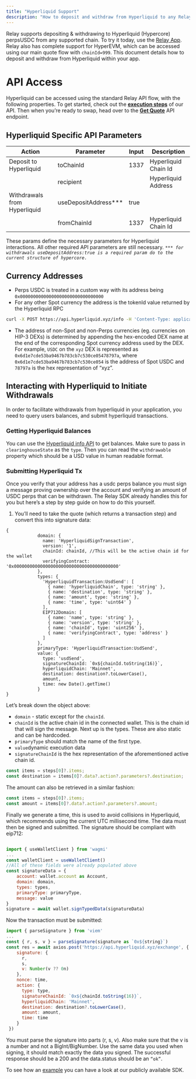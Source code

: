 ```yaml
---
title: "Hyperliquid Support"
description: "How to deposit and withdraw from Hyperliquid to any Relay Chain"
---
```


Relay supports depositing & withdrawing to Hyperliquid (Hypercore) perpsUSDC from any supported chain. To try it today, use the [Relay App](https://relay.link/bridge/hyperliquid). Relay also has complete support for HyperEVM, which can be accessed using our main quote flow with `chainId=999`. This document details how to deposit and withdraw from Hyperliquid within your app.

# API Access

Hyperliquid can be accessed using the standard Relay API flow, with the following properties. To get started, check out the [**execution steps**](https://docs.relay.link/references/api/step-execution) of our API. Then when you’re ready to swap, head over to the [**Get Quote**](https://docs.relay.link/references/api/get-quote) API endpoint.

## Hyperliquid Specific API Parameters

| **Action**                   | **Parameter**           | **Input** | **Description**      |
| ---------------------------- | ----------------------- | --------- | -------------------- |
| Deposit to Hyperliquid       | toChainId               | 1337      | Hyperliquid Chain Id |
|                              | recipient               |           | Hyperliquid Address  |
| Withdrawals from Hyperliquid | useDepositAddress\*\*\* | true      |                      |
|                              | fromChainId             | 1337      | Hyperliquid Chain Id |

These params define the necessary parameters for Hyperliquid interactions. All other required API parameters are still necessary. _`*** for withdrawals useDepositAddress:true is a required param do to the current structure of hypercore.`_

## Currency Addresses

- Perps USDC is treated in a custom way with its address being `0x00000000000000000000000000000000`
- For any other Spot currency the address is the tokenId value returned by the Hyperliquid RPC

```bash
curl -X POST https://api.hyperliquid.xyz/info -H 'Content-Type: application/json' -d '{"type": "spotMeta"}' | jq '.tokens[]'
```

- The address of non-Spot and non-Perps currencies (eg. currencies on HIP-3 DEXs) is determined by appending the hex-encoded DEX name at the end of the corresponding Spot currency address used by the DEX. For example, `USDC` on the `xyz` DEX is represented as `0x6d1e7cde53ba9467b783cb7c530ce05478797a`, where `0x6d1e7cde53ba9467b783cb7c530ce054` is the address of Spot USDC and `78797a` is the hex representation of “xyz”.

## Interacting with Hyperliquid to Initiate Withdrawals

In order to facilitate withdrawals from hyperliquid in your application, you need to query users balances, and submit hyperliquid transactions.

### Getting Hyperliquid Balances

You can use the [Hyperliquid info API](https://hyperliquid.gitbook.io/hyperliquid-docs/for-developers/api/info-endpoint) to get balances. Make sure to pass in `clearinghouseState` as the `type`. Then you can read the `withdrawable` property which should be a USD value in human readable format.

### Submitting Hyperliquid Tx

Once you verify that your address has a usdc perps balance you must sign a message proving ownership over the account and verifying an amount of USDC perps that can be withdrawn. The Relay SDK already handles this for you but here’s a step by step guide on how to do this yourself.

1. You’ll need to take the quote (which returns a transaction step) and convert this into signature data:

```
{
            domain: {
              name: 'HyperliquidSignTransaction',
              version: '1',
              chainId: chainId, //This will be the active chain id for the wallet
              verifyingContract: '0x0000000000000000000000000000000000000000'
            },
            types: {
              'HyperliquidTransaction:UsdSend': [
                { name: 'hyperliquidChain', type: 'string' },
                { name: 'destination', type: 'string' },
                { name: 'amount', type: 'string' },
                { name: 'time', type: 'uint64' }
              ],
              EIP712Domain: [
                { name: 'name', type: 'string' },
                { name: 'version', type: 'string' },
                { name: 'chainId', type: 'uint256' },
                { name: 'verifyingContract', type: 'address' }
              ]
            },
            primaryType: 'HyperliquidTransaction:UsdSend',
            value: {
              type: 'usdSend',
              signatureChainId: `0x${chainId.toString(16)}`,
              hyperliquidChain: 'Mainnet',
              destination: destination?.toLowerCase(),
              amount,
              time: new Date().getTime()
            }
}
```

Let’s break down the object above:

- `domain` - static except for the `chainId`.
- `chainId` is the active chain id in the connected wallet. This is the chain id that will sign the message. Next up is the types. These are also static and can be hardcoded.
- `primaryType` should match the name of the first type.
- `value`dynamic execution data
- `signatureChainId` is the hex representation of the aforementioned active chain id.

```jsx
const items = steps[0]?.items;
const destination = items[0]?.data?.action?.parameters?.destination;
```

The amount can also be retrieved in a similar fashion:

```jsx
const items = steps[0]?.items;
const amount = items[0]?.data?.action?.parameters?.amount;
```

Finally we generate a time, this is used to avoid collisions in Hyperliquid, which recommends using the current UTC millisecond time. The data must then be signed and submitted. The signature should be compliant with eip712:

```jsx

import { useWalletClient } from 'wagmi'
...
const walletClient = useWalletClient()
//All of these fields were already populated above
const signatureData = {
	account: wallet.account as Account,
	domain: domain,
	types: types,
	primaryType: primaryType,
	message: value
}
signature = await wallet.signTypedData(signatureData)
```

Now the transaction must be submitted:

```jsx
import { parseSignature } from 'viem'
...
const { r, s, v } = parseSignature(signature as `0x${string}`)
const res = await axios.post('https://api.hyperliquid.xyz/exchange', {
    signature: {
      r,
      s,
      v: Number(v ?? 0n)
    },
    nonce: time,
    action: {
      type: type,
      signatureChainId: `0x${chainId.toString(16)}`,
      hyperliquidChain: 'Mainnet',
      destination: destination?.toLowerCase(),
      amount: amount,
      time: time
    }
 })
```

You must parse the signature into parts (r, s, v). Also make sure that the v is a number and not a BigInt/BigNumber. Use the same data you used when signing, it should match exactly the data you signed. The successful response should be a 200 and the data.status should be an `“ok”`.

To see how an [example](https://github.com/reservoirprotocol/relay-kit/blob/main/packages/sdk/src/utils/hyperliquid.ts) you can have a look at our publicly available SDK.